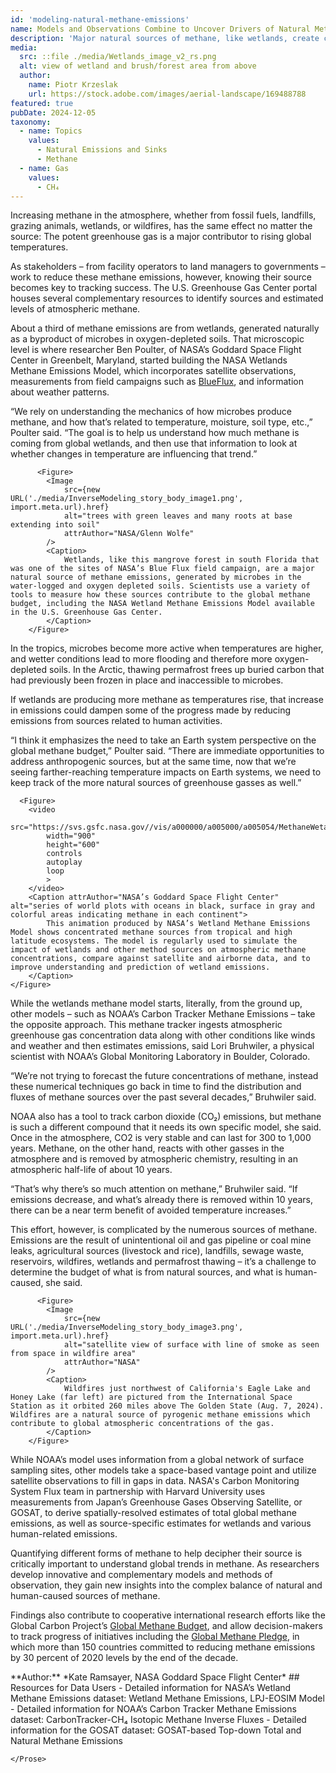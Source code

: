 ```yaml
---
id: 'modeling-natural-methane-emissions'
name: Models and Observations Combine to Uncover Drivers of Natural Methane Emissions
description: 'Major natural sources of methane, like wetlands, create complications in identifying types and quantities of emissions. Researchers from NASA and NOAA are using advanced technology and models to deepen understanding of the role of natural sources and sinks in global atmospheric concentrations and support improved estimates in the global methane budget.'
media:
  src: ::file ./media/Wetlands_image_v2_rs.png
  alt: view of wetland and brush/forest area from above
  author:
    name: Piotr Krzeslak
    url: https://stock.adobe.com/images/aerial-landscape/169488788
featured: true
pubDate: 2024-12-05
taxonomy:
  - name: Topics
    values:
      - Natural Emissions and Sinks
      - Methane
  - name: Gas
    values:
      - CH₄
---
```


<Block>
  <Prose>
  Increasing methane in the atmosphere, whether from fossil fuels, landfills, grazing animals, wetlands, or wildfires, has the same effect no matter the source: The potent greenhouse gas is a major contributor to rising global temperatures.

  As stakeholders – from facility operators to land managers to governments – work to reduce these methane emissions, however, knowing their source becomes key to tracking success. The U.S. Greenhouse Gas Center portal houses several complementary resources to identify sources and estimated levels of atmospheric methane.

  About a third of methane emissions are from wetlands, generated naturally as a byproduct of microbes in oxygen-depleted soils. That microscopic level is where researcher Ben Poulter, of NASA’s Goddard Space Flight Center in Greenbelt, Maryland, started building the <Link to='/data-catalog/lpjeosim-wetlandch4-grid-v1'>NASA Wetlands Methane Emissions Model</Link>, which incorporates satellite observations, measurements from field campaigns such as [BlueFlux](https://science.nasa.gov/science-research/earth-science/nasas-blueflux-campaign-supports-blue-carbon-management-in-south-florida/), and information about weather patterns.

  “We rely on understanding the mechanics of how microbes produce methane, and how that’s related to temperature, moisture, soil type, etc.,” Poulter said. “The goal is to help us understand how much methane is coming from global wetlands, and then use that information to look at whether changes in temperature are influencing that trend.”

          <Figure>
            <Image
                src={new URL('./media/InverseModeling_story_body_image1.png', import.meta.url).href}
                alt="trees with green leaves and many roots at base extending into soil"
                attrAuthor="NASA/Glenn Wolfe"
            />
            <Caption>
                Wetlands, like this mangrove forest in south Florida that was one of the sites of NASA’s Blue Flux field campaign, are a major natural source of methane emissions, generated by microbes in the water-logged and oxygen depleted soils. Scientists use a variety of tools to measure how these sources contribute to the global methane budget, including the NASA Wetland Methane Emissions Model available in the U.S. Greenhouse Gas Center.
            </Caption>
        </Figure>

  In the tropics, microbes become more active when temperatures are higher, and wetter conditions lead to more flooding and therefore more oxygen-depleted soils. In the Arctic, thawing permafrost frees up buried carbon that had previously been frozen in place and inaccessible to microbes.

  If wetlands are producing more methane as temperatures rise, that increase in emissions could dampen some of the progress made by reducing emissions from sources related to human activities.

  “I think it emphasizes the need to take an Earth system perspective on the global methane budget,” Poulter said. “There are immediate opportunities to address anthropogenic sources, but at the same time, now that we’re seeing farther-reaching temperature impacts on Earth systems, we need to keep track of the more natural sources of greenhouse gasses as well.”

      <Figure>
        <video
            src="https://svs.gsfc.nasa.gov//vis/a000000/a005000/a005054/MethaneWetalndsFinal.mp4"
            width="900"
            height="600"
            controls
            autoplay
            loop
            >
        </video>
        <Caption attrAuthor="NASA’s Goddard Space Flight Center" alt="series of world plots with oceans in black, surface in gray and colorful areas indicating methane in each continent">
            This animation produced by NASA’s Wetland Methane Emissions Model shows concentrated methane sources from tropical and high latitude ecosystems. The model is regularly used to simulate the impact of wetlands and other method sources on atmospheric methane concentrations, compare against satellite and airborne data, and to improve understanding and prediction of wetland emissions.
        </Caption>
    </Figure>

  While the wetlands methane model starts, literally, from the ground up, other models – such as NOAA’s <Link to="/data-catalog/ct-ch4-monthgrid-v2023" >Carbon Tracker Methane Emissions </Link> – take the opposite approach. This methane tracker ingests atmospheric greenhouse gas concentration data along with other conditions like winds and weather and then estimates emissions, said Lori Bruhwiler, a physical scientist with NOAA’s Global Monitoring Laboratory in Boulder, Colorado.

  “We’re not trying to forecast the future concentrations of methane, instead these numerical techniques go back in time to find the distribution and fluxes of methane sources over the past several decades,” Bruhwiler said.

  NOAA also has a tool to track carbon dioxide (CO₂) emissions, but methane is such a different compound that it needs its own specific model, she said. Once in the atmosphere, CO2 is very stable and can last for 300 to 1,000 years. Methane, on the other hand, reacts with other gasses in the atmosphere and is removed by atmospheric chemistry, resulting in an atmospheric half-life of about 10 years.

  “That’s why there’s so much attention on methane,” Bruhwiler said. “If emissions decrease, and what’s already there is removed within 10 years, there can be a near term benefit of avoided temperature increases.”

  This effort, however, is complicated by the numerous sources of methane. Emissions are the result of unintentional oil and gas pipeline or coal mine leaks, agricultural sources (livestock and rice), landfills, sewage waste, reservoirs, wildfires, wetlands and permafrost thawing – it’s a challenge to determine the budget of what is from natural sources, and what is human-caused, she said.

          <Figure>
            <Image
                src={new URL('./media/InverseModeling_story_body_image3.png', import.meta.url).href}
                alt="satellite view of surface with line of smoke as seen from space in wildfire area"
                attrAuthor="NASA"
            />
            <Caption>
                Wildfires just northwest of California's Eagle Lake and Honey Lake (far left) are pictured from the International Space Station as it orbited 260 miles above The Golden State (Aug. 7, 2024). Wildfires are a natural source of pyrogenic methane emissions which contribute to global atmospheric concentrations of the gas. 
            </Caption>
        </Figure>

  While NOAA’s model uses information from a global network of surface sampling sites, other models take a space-based vantage point and utilize satellite observations to fill in gaps in data. NASA's Carbon Monitoring System Flux team in partnership with Harvard University uses measurements from Japan’s Greenhouse Gases Observing Satellite, or <Link to="/data-catalog/gosat-based-ch4budget-yeargrid-v1">GOSAT,</Link> to derive spatially-resolved estimates of total global methane emissions, as well as source-specific estimates for wetlands and various human-related emissions.

  Quantifying different forms of methane to help decipher their source is critically important to understand global trends in methane. As researchers develop innovative and complementary models and methods of observation, they gain new insights into the complex balance of natural and human-caused sources of methane.

  Findings also contribute to cooperative international research efforts like the Global Carbon Project’s [Global Methane Budget](https://www.globalcarbonproject.org/methanebudget/), and allow decision-makers to track progress of initiatives including the [Global Methane Pledge](https://www.globalmethanepledge.org/), in which more than 150 countries committed to reducing methane emissions by 30 percent of 2020 levels by the end of the decade.

  </Prose>
  </Block>


<Block>
  <Prose>
    **Author:**
    *Kate Ramsayer, NASA Goddard Space Flight Center*
  </Prose>
</Block>



<Block>
    <Prose>
        ## Resources for Data Users 
        - Detailed information for NASA’s Wetland Methane Emissions dataset: <Link to="/data-catalog/lpjeosim-wetlandch4-grid-v1">Wetland Methane Emissions, LPJ-EOSIM Model </Link>
        - Detailed information for NOAA’s Carbon Tracker Methane Emissions dataset: <Link to="/data-catalog/ct-ch4-monthgrid-v2023">CarbonTracker-CH₄ Isotopic Methane Inverse Fluxes </Link>
        - Detailed information for the GOSAT dataset: <Link to="/data-catalog/gosat-based-ch4budget-yeargrid-v1">GOSAT-based Top-down Total and Natural Methane Emissions </Link>

    </Prose>
</Block>
